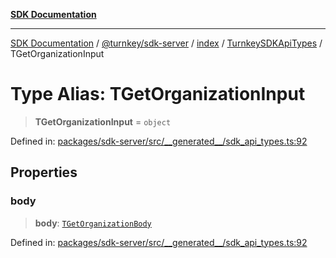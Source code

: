 [**SDK Documentation**](../../../../../../README.mdx)

***

[SDK Documentation](../../../../../../packages.mdx) / [@turnkey/sdk-server](../../../../README.mdx) / [index](../../../README.mdx) / [TurnkeySDKApiTypes](../README.mdx) / TGetOrganizationInput

# Type Alias: TGetOrganizationInput

> **TGetOrganizationInput** = `object`

Defined in: [packages/sdk-server/src/\_\_generated\_\_/sdk\_api\_types.ts:92](https://github.com/tkhq/sdk/blob/fd49bfe86475c8603b3eb385aa101efa36fa32fc/packages/sdk-server/src/__generated__/sdk_api_types.ts#L92)

## Properties

### body

> **body**: [`TGetOrganizationBody`](TGetOrganizationBody.mdx)

Defined in: [packages/sdk-server/src/\_\_generated\_\_/sdk\_api\_types.ts:92](https://github.com/tkhq/sdk/blob/fd49bfe86475c8603b3eb385aa101efa36fa32fc/packages/sdk-server/src/__generated__/sdk_api_types.ts#L92)
